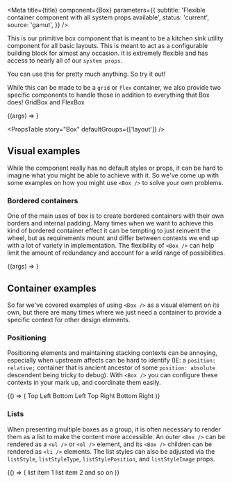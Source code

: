 

<Meta
  title={title}
  component={Box}
  parameters={{
    subtitle: 'Flexible container component with all system props available',
    status: 'current',
    source: 'gamut',
  }}
/>

This is our primitive box component that is meant to be a kitchen sink utility component for all basic layouts. This is meant to act as a configurable building block for almost any occasion. It is extremely flexible and has access to nearly all of our `system props`.

You can use this for pretty much anything. So try it out!

While this can be made to be a `grid` or `flex` container, we also provide two
specific components to handle those in addition to everything that Box does! <LinkTo component="GridBox">GridBox</LinkTo> and <LinkTo component="FlexBox">FlexBox</LinkTo>

<Canvas>
  <Story
    name="Box"
    args={{
      as: 'div',
      children: 'Hello world I am a box',
    }}
  >
    {(args) => <Box {...args} />}
  </Story>
</Canvas>

<PropsTable story="Box" defaultGroups={['layout']} />

## Visual examples

While the component really has no default styles or props, it can be hard to imagine what you might be able to achieve with it. So we've come up with some examples on how you might use `<Box />` to solve your own problems.

### Bordered containers

One of the main uses of box is to create bordered containers with their own borders and internal padding. Many times when we want to achieve this kind of bordered container effect it can be tempting to just reinvent the wheel, but as requirements mount and differ between contexts we end up with a lot of variety in implementation. The flexibility of `<Box />` can help limit the amount of redundancy and account for a wild range of possibilities.

<Canvas>
  <Story
    name="Bordered"
    args={{
      border: 1,
      p: 8,
      children: 'I am a bordered box',
    }}
  >
    {(args) => <Box {...args} />}
  </Story>
</Canvas>

## Container examples

So far we've covered examples of using `<Box />` as a visual element on its own, but there are many times where we just need a container to provide a specific context for other design elements.

### Positioning

Positioning elements and maintaining stacking contexts can be annoying, especially when upstream affects can be hard to identify (IE: a `position: relative;` container that is ancient ancestor of some `position: absolute` descendent being tricky to debug). With `<Box />` you can configure these contexts in your mark up, and coordinate them easily.

<Canvas>
  <Story name="Positioning">
    {() => (
      <Box position="relative" height="500px">
        <Box position="absolute" left="0" top="0" bg="gray-200" p={16}>
          Top Left
        </Box>
        <Box position="absolute" bottom="0" left="0" bg="gray-200" p={16}>
          Bottom Left
        </Box>
        <Box position="absolute" right="0" top="0" bg="gray-200" p={16}>
          Top Right
        </Box>
        <Box position="absolute" right="0" bottom="0" bg="gray-200" p={16}>
          Bottom Right
        </Box>
      </Box>
    )}
  </Story>
</Canvas>

### Lists

When presenting multiple boxes as a group, it is often necessary to render them as a list to make the content more accessible. An outer `<Box />` can be rendered as a `<ul />` or `<ol />` element, and its `<Box />` children can be rendered as `<li />` elements. The list styles can also be adjusted via the `listStyle`, `listStyleType`, `listStylePosition`, and `listStyleImage` props.

<Canvas>
  <Story name="Lists">
    {() => (
      <Box as="ul" listStyle="none" p={16} border={1}>
        <Box as="li" border={1} p={8} my={8}>
          list item 1
        </Box>
        <Box as="li" border={1} p={8} my={8}>
          list item 2
        </Box>
        <Box as="li" border={1} p={8} my={8}>
          and so on
        </Box>
      </Box>
    )}
  </Story>
</Canvas>
